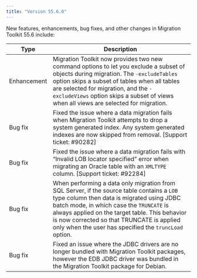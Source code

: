 ```yaml
---
title: "Version 55.6.0"
---
```


New features, enhancements, bug fixes, and other changes in Migration Toolkit 55.6 include:

|     Type     |                                                                                                                                                                                         Description                                                                                                                                                                                         |
| ------------ | ------------------------------------------------------------------------------------------------------------------------------------------------------------------------------------------------------------------------------------------------------------------------------------------------------------------------------------------------------------------------------------------- |
| Enhancement  | Migration Toolkit now provides two new command options to let you exclude a subset of objects during migration. The `-excludeTables` option skips a subset of tables when all tables are selected for migration, and the `-excludeViews` option skips a subset of views when all views are selected for migration. |
| Bug fix | Fixed the issue where a data migration fails when Migration Toolkit attempts to drop a system generated index. Any system generated indexes are now skipped from removal. [Support ticket: #90282] |
| Bug fix | Fixed the issue where a data migration fails with “Invalid LOB locator specified” error when migrating an Oracle table with an `XMLTYPE` column. [Support ticket: #92284] |
| Bug fix | When performing a data only migration from SQL Server, if the source table contains a `LOB` type column then data is migrated using JDBC batch mode, in which case the `TRUNCATE` is always applied on the target table. This behavior is now corrected so that TRUNCATE is applied only when the user has specified the `truncLoad` option. |
| Bug fix | Fixed an issue where the JDBC drivers are no longer bundled with Migration Toolkit packages, however the EDB JDBC driver was bundled in the Migration Toolkit package for Debian. |

